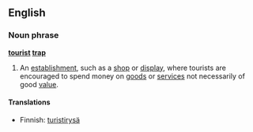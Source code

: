 ==English==
===Noun phrase===
'''[[tourist]] [[trap]]'''
#An [[establishment]], such as a [[shop]] or [[display]], where tourists are encouraged to spend money on [[goods]] or [[service]]s not necessarily of good [[value]].

====Translations====
*Finnish: [[turistirysä]]